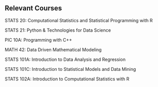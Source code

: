 ## Relevant Courses

STATS 20: Computational Statistics and Statistical Programming with R

STATS 21:  Python & Technologies for Data Science

PIC 10A: Programming with C++

MATH 42: Data Driven Mathematical Modeling

STATS 101A: Introduction to Data Analysis and Regression

STATS 101C: Introduction to Statistical Models and Data Mining

STATS 102A: Introduction to Computational Statistics with R